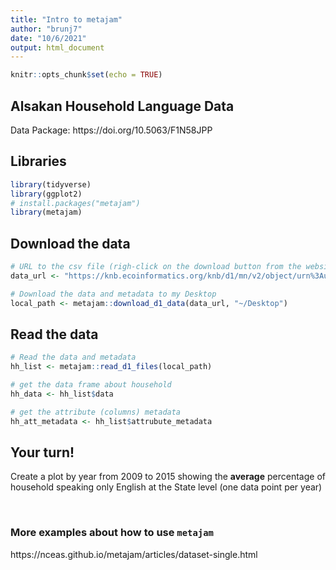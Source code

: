 ```yaml
---
title: "Intro to metajam"
author: "brunj7"
date: "10/6/2021"
output: html_document
---
```


```r
knitr::opts_chunk$set(echo = TRUE)
```


## Alsakan Household Language Data

Data Package: https://doi.org/10.5063/F1N58JPP

## Libraries
```r
library(tidyverse)
library(ggplot2)
# install.packages("metajam")
library(metajam)
```

## Download the data

```r

# URL to the csv file (righ-click on the download button from the website to copy it)
data_url <- "https://knb.ecoinformatics.org/knb/d1/mn/v2/object/urn%3Auuid%3A7fc6f6db-c5ea-426a-a743-1f2edafb43b8"

# Download the data and metadata to my Desktop
local_path <- metajam::download_d1_data(data_url, "~/Desktop")
```

## Read the data


```r
# Read the data and metadata
hh_list <- metajam::read_d1_files(local_path)

# get the data frame about household
hh_data <- hh_list$data

# get the attribute (columns) metadata
hh_att_metadata <- hh_list$attrubute_metadata

```

## Your turn!

Create a plot by year from 2009 to 2015 showing the **average** percentage of household speaking only English at the State level (one data point per year)

<br>

### More examples about how to use `metajam`

https://nceas.github.io/metajam/articles/dataset-single.html
